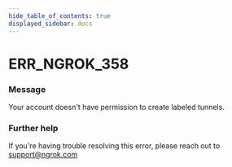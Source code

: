 ```yaml
---
hide_table_of_contents: true
displayed_sidebar: docs
---
```



# ERR_NGROK_358

### Message
Your account doesn't have permission to create labeled tunnels.

<ErrorDetails error='err_ngrok_358' />


### Further help
If you're having trouble resolving this error, please reach out to [support@ngrok.com](mailto:support@ngrok.com?subject=Help%20with%20ERR_NGROK_358)

